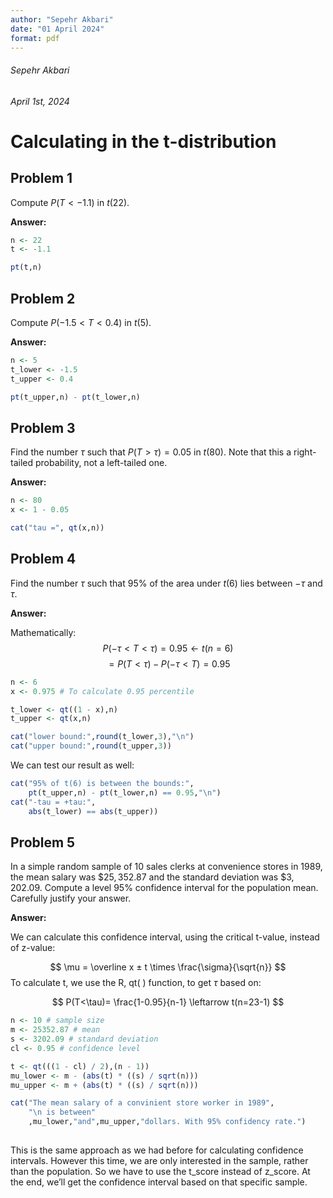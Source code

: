 ```yaml
---
author: "Sepehr Akbari"
date: "01 April 2024"
format: pdf
---
```


###### Sepehr Akbari

###### April 1st, 2024

# Calculating in the t-distribution

## Problem 1

Compute $P(T < −1.1)$ in $t(22)$.

**Answer:**

```r
n <- 22
t <- -1.1

pt(t,n)
```

## Problem 2

Compute $P(−1.5 < T < 0.4)$ in $t(5)$.

**Answer:**

```r
n <- 5
t_lower <- -1.5
t_upper <- 0.4

pt(t_upper,n) - pt(t_lower,n)
```

## Problem 3

Find the number $\tau$ such that $P(T > \tau) = 0.05$ in $t(80)$. Note that this a right-tailed probability, not a left-tailed one.

**Answer:**

```r
n <- 80
x <- 1 - 0.05

cat("tau =", qt(x,n))
```

## Problem 4

Find the number $\tau$ such that $95\%$ of the area under $t(6)$ lies between $-\tau$ and $\tau$.

**Answer:**

Mathematically: 
$$
P(-\tau<T<\tau)=0.95 \leftarrow t(n=6)
$$
$$
= P(T<\tau)-P(-\tau<T)=0.95
$$

```r
n <- 6
x <- 0.975 # To calculate 0.95 percentile

t_lower <- qt((1 - x),n)
t_upper <- qt(x,n)

cat("lower bound:",round(t_lower,3),"\n")
cat("upper bound:",round(t_upper,3))
```

We can test our result as well:

```r
cat("95% of t(6) is between the bounds:",
    pt(t_upper,n) - pt(t_lower,n) == 0.95,"\n")
cat("-tau = +tau:",
    abs(t_lower) == abs(t_upper))
```

## Problem 5

In a simple random sample of $10$ sales clerks at convenience stores in $1989$, the mean salary was $\$25,352.87$ and the standard deviation was $\$3,202.09$. Compute a level $95\%$ confidence interval for the population mean. Carefully justify your answer.

**Answer:**

We can calculate this confidence interval, using the critical t-value, instead of z-value:

$$
\mu = \overline x ± t \times \frac{\sigma}{\sqrt{n}}
$$
To calculate t, we use the R, qt( ) function, to get $\tau$ based on:

$$
P(T<\tau)= \frac{1-0.95}{n-1} \leftarrow t(n=23-1)
$$

```r
n <- 10 # sample size
m <- 25352.87 # mean
s <- 3202.09 # standard deviation
cl <- 0.95 # confidence level

t <- qt(((1 - cl) / 2),(n - 1))
mu_lower <- m - (abs(t) * ((s) / sqrt(n)))
mu_upper <- m + (abs(t) * ((s) / sqrt(n)))

cat("The mean salary of a convinient store worker in 1989",
    "\n is between"
    ,mu_lower,"and",mu_upper,"dollars. With 95% confidency rate.")
 
```

This is the same approach as we had before for calculating confidence intervals. However this time, we are only interested in the sample, rather than the population. So we have to use the t_score instead of z_score. At the end, we'll get the confidence interval based on that specific sample.